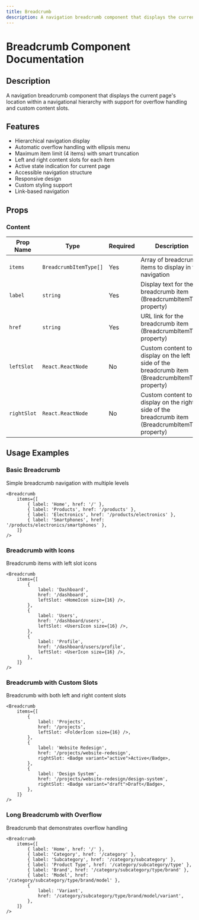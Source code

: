 ```yaml
---
title: Breadcrumb
description: A navigation breadcrumb component that displays the current page's location within a navigational hierarchy with support for overflow handling and custom content slots.
---
```



# Breadcrumb Component Documentation

## Description

A navigation breadcrumb component that displays the current page's location within a navigational hierarchy with support for overflow handling and custom content slots.

## Features

- Hierarchical navigation display
- Automatic overflow handling with ellipsis menu
- Maximum item limit (4 items) with smart truncation
- Left and right content slots for each item
- Active state indication for current page
- Accessible navigation structure
- Responsive design
- Custom styling support
- Link-based navigation

## Props

### Content

| Prop Name   | Type                   | Required | Description                                                                                      | Default Value |
| ----------- | ---------------------- | -------- | ------------------------------------------------------------------------------------------------ | ------------- |
| `items`     | `BreadcrumbItemType[]` | Yes      | Array of breadcrumb items to display in the navigation                                           | `-`           |
| `label`     | `string`               | Yes      | Display text for the breadcrumb item (BreadcrumbItemType property)                               | `-`           |
| `href`      | `string`               | Yes      | URL link for the breadcrumb item (BreadcrumbItemType property)                                   | `-`           |
| `leftSlot`  | `React.ReactNode`      | No       | Custom content to display on the left side of the breadcrumb item (BreadcrumbItemType property)  | `undefined`   |
| `rightSlot` | `React.ReactNode`      | No       | Custom content to display on the right side of the breadcrumb item (BreadcrumbItemType property) | `undefined`   |

## Usage Examples

### Basic Breadcrumb

Simple breadcrumb navigation with multiple levels

```tsx
<Breadcrumb
    items={[
        { label: 'Home', href: '/' },
        { label: 'Products', href: '/products' },
        { label: 'Electronics', href: '/products/electronics' },
        { label: 'Smartphones', href: '/products/electronics/smartphones' },
    ]}
/>
```

### Breadcrumb with Icons

Breadcrumb items with left slot icons

```tsx
<Breadcrumb
    items={[
        {
            label: 'Dashboard',
            href: '/dashboard',
            leftSlot: <HomeIcon size={16} />,
        },
        {
            label: 'Users',
            href: '/dashboard/users',
            leftSlot: <UsersIcon size={16} />,
        },
        {
            label: 'Profile',
            href: '/dashboard/users/profile',
            leftSlot: <UserIcon size={16} />,
        },
    ]}
/>
```

### Breadcrumb with Custom Slots

Breadcrumb with both left and right content slots

```tsx
<Breadcrumb
    items={[
        {
            label: 'Projects',
            href: '/projects',
            leftSlot: <FolderIcon size={16} />,
        },
        {
            label: 'Website Redesign',
            href: '/projects/website-redesign',
            rightSlot: <Badge variant="active">Active</Badge>,
        },
        {
            label: 'Design System',
            href: '/projects/website-redesign/design-system',
            rightSlot: <Badge variant="draft">Draft</Badge>,
        },
    ]}
/>
```

### Long Breadcrumb with Overflow

Breadcrumb that demonstrates overflow handling

```tsx
<Breadcrumb
    items={[
        { label: 'Home', href: '/' },
        { label: 'Category', href: '/category' },
        { label: 'Subcategory', href: '/category/subcategory' },
        { label: 'Product Type', href: '/category/subcategory/type' },
        { label: 'Brand', href: '/category/subcategory/type/brand' },
        { label: 'Model', href: '/category/subcategory/type/brand/model' },
        {
            label: 'Variant',
            href: '/category/subcategory/type/brand/model/variant',
        },
    ]}
/>
```
